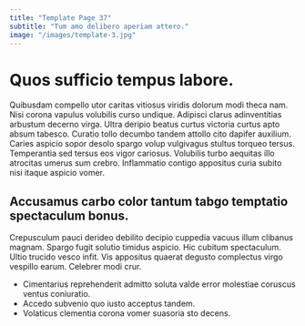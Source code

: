 ```yaml
---
title: "Template Page 37"
subtitle: "Tum amo delibero aperiam attero."
image: "/images/template-3.jpg"
---
```


# Quos sufficio tempus labore.

Quibusdam compello utor caritas vitiosus viridis dolorum modi theca nam. Nisi corona vapulus volubilis curso undique. Adipisci clarus adinventitias arbustum decerno virga.
Ultra deripio beatus curtus victoria curtus apto absum tabesco. Curatio tollo decumbo tandem attollo cito dapifer auxilium. Caries aspicio sopor desolo spargo volup vulgivagus stultus torqueo tersus.
Temperantia sed tersus eos vigor cariosus. Volubilis turbo aequitas illo atrocitas umerus sum crebro. Inflammatio contigo appositus curia subito nisi itaque aspicio vomer.

## Accusamus carbo color tantum tabgo temptatio spectaculum bonus.

Crepusculum pauci derideo debilito decipio cuppedia vacuus illum clibanus magnam. Spargo fugit solutio timidus aspicio. Hic cubitum spectaculum.
Ultio trucido vesco infit. Vis appositus quaerat degusto complectus virgo vespillo earum. Celebrer modi crur.

* Cimentarius reprehenderit admitto soluta valde error molestiae coruscus ventus coniuratio.
* Accedo subvenio quo iusto acceptus tandem.
* Volaticus clementia corona vomer suasoria sto decens.
